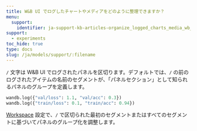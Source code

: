 ```yaml
---
title: W&B UI でログしたチャートやメディアをどのように整理できますか？
menu:
  support:
    identifier: ja-support-kb-articles-organize_logged_charts_media_wb_ui
support:
  - experiments
toc_hide: true
type: docs
slug: /ja/models/support/:filename
---
```

`/` 文字は W&B UI でログされたパネルを区切ります。デフォルトでは、`/` の前のログされたアイテムの名前のセグメントが、「パネルセクション」として知られるパネルのグループを定義します。

```python
wandb.log({"val/loss": 1.1, "val/acc": 0.3})
wandb.log({"train/loss": 0.1, "train/acc": 0.94})
```

[Workspace](/ja/models/track/project-page/#workspace-tab) 設定で、`/` で区切られた最初のセグメントまたはすべてのセグメントに基づいてパネルのグループ化を調整します。